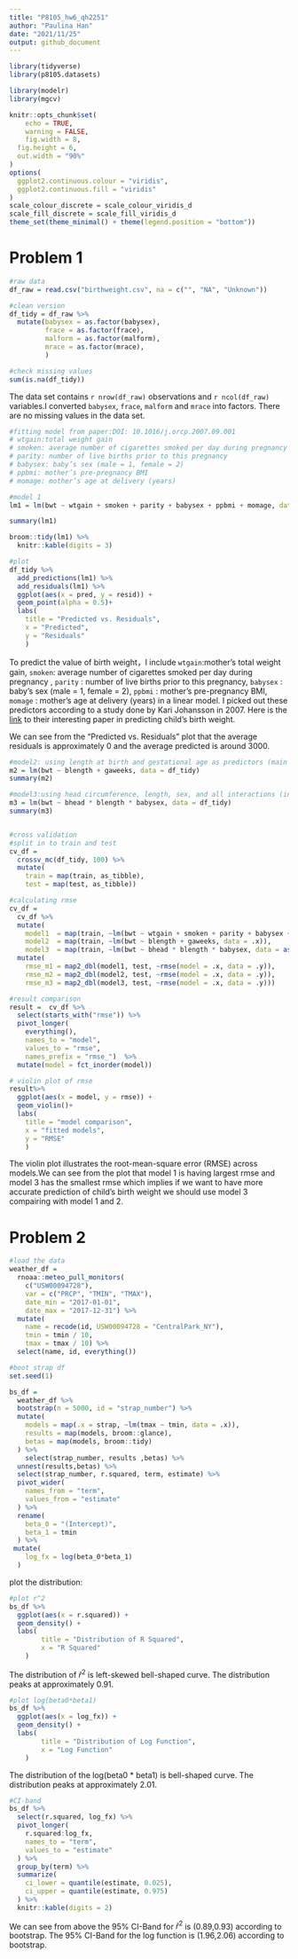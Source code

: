 ```yaml
---
title: "P8105_hw6_qh2251"
author: "Paulina Han"
date: "2021/11/25"
output: github_document
---
```


```r
library(tidyverse)
library(p8105.datasets)

library(modelr)
library(mgcv)

knitr::opts_chunk$set(
	echo = TRUE,
	warning = FALSE,
	fig.width = 8, 
  fig.height = 6,
  out.width = "90%"
)
options(
  ggplot2.continuous.colour = "viridis",
  ggplot2.continuous.fill = "viridis"
)
scale_colour_discrete = scale_colour_viridis_d
scale_fill_discrete = scale_fill_viridis_d
theme_set(theme_minimal() + theme(legend.position = "bottom"))
```

# Problem 1

```r
#raw data
df_raw = read.csv("birthweight.csv", na = c("", "NA", "Unknown"))

#clean version
df_tidy = df_raw %>% 
  mutate(babysex = as.factor(babysex),
         frace = as.factor(frace),
         malform = as.factor(malform),
         mrace = as.factor(mrace),
         ) 

#check missing values  
sum(is.na(df_tidy))

```

The data set contains `r nrow(df_raw)` observations and `r ncol(df_raw)` variables.I converted `babysex`, `frace`, `malform` and `mrace` into factors. There are no missing values in the data set.


```r
#fitting model from paper:DOI: 10.1016/j.orcp.2007.09.001
# wtgain:total weight gain
# smoken: average number of cigarettes smoked per day during pregnancy
# parity: number of live births prior to this pregnancy
# babysex: baby’s sex (male = 1, female = 2)
# ppbmi: mother’s pre-pregnancy BMI
# momage: mother’s age at delivery (years)

#model 1 
lm1 = lm(bwt ~ wtgain + smoken + parity + babysex + ppbmi + momage, data = df_tidy)

summary(lm1)

broom::tidy(lm1) %>% 
  knitr::kable(digits = 3)

#plot 
df_tidy %>% 
  add_predictions(lm1) %>% 
  add_residuals(lm1) %>% 
  ggplot(aes(x = pred, y = resid)) + 
  geom_point(alpha = 0.5)+
  labs(
    title = "Predicted vs. Residuals",
    x = "Predicted",
    y = "Residuals"
    ) 
```

To predict the value of birth weight，I include `wtgain`:mother's total weight gain, `smoken`: average number of cigarettes smoked per day during pregnancy , `parity` : number of live births prior to this pregnancy, `babysex` : baby’s sex (male = 1, female = 2), `ppbmi` : mother’s pre-pregnancy BMI, `momage` : mother’s age at delivery (years) in a linear model. I picked out these predictors according to a study done by Kari Johansson in 2007. Here is the [link](https://www.sciencedirect.com/science/article/pii/S1871403X07000622?via%3Dihub) to their interesting paper in predicting child's birth weight.

We can see from the "Predicted vs. Residuals" plot that the average residuals is approximately 0 and the average predicted is around 3000.

```r
#model2: using length at birth and gestational age as predictors (main effects only)
m2 = lm(bwt ~ blength + gaweeks, data = df_tidy) 
summary(m2)

#model3:using head circumference, length, sex, and all interactions (including the three-way interaction) between these
m3 = lm(bwt ~ bhead * blength * babysex, data = df_tidy) 
summary(m3)


#cross validation
#split in to train and test
cv_df =
  crossv_mc(df_tidy, 100) %>% 
  mutate(
    train = map(train, as_tibble),
    test = map(test, as_tibble))

#calculating rmse
cv_df = 
  cv_df %>% 
  mutate(
    model1  = map(train, ~lm(bwt ~ wtgain + smoken + parity + babysex + ppbmi + momage, data = .x)),
    model2  = map(train, ~lm(bwt ~ blength + gaweeks, data = .x)),
    model3  = map(train, ~lm(bwt ~ bhead * blength * babysex, data = as_tibble(.x)))) %>% 
  mutate(
    rmse_m1 = map2_dbl(model1, test, ~rmse(model = .x, data = .y)),
    rmse_m2 = map2_dbl(model2, test, ~rmse(model = .x, data = .y)),
    rmse_m3 = map2_dbl(model3, test, ~rmse(model = .x, data = .y)))

#result comparison
result =  cv_df %>% 
  select(starts_with("rmse")) %>% 
  pivot_longer(
    everything(),
    names_to = "model", 
    values_to = "rmse",
    names_prefix = "rmse_")  %>% 
  mutate(model = fct_inorder(model)) 

# violin plot of rmse
result%>% 
  ggplot(aes(x = model, y = rmse)) + 
  geom_violin()+
  labs(
    title = "model comparison",
    x = "fitted models",
    y = "RMSE"
    ) 

```

The violin plot illustrates the root-mean-square error (RMSE) across models.We can see from the plot that model 1 is having largest rmse and model 3 has the smallest rmse which implies if we want to have more accurate prediction of child's birth weight we should use model 3 compairing with model 1 and 2.

# Problem 2

```r
#load the data
weather_df = 
  rnoaa::meteo_pull_monitors(
    c("USW00094728"),
    var = c("PRCP", "TMIN", "TMAX"), 
    date_min = "2017-01-01",
    date_max = "2017-12-31") %>%
  mutate(
    name = recode(id, USW00094728 = "CentralPark_NY"),
    tmin = tmin / 10,
    tmax = tmax / 10) %>%
  select(name, id, everything())

#boot strap df
set.seed(1)

bs_df = 
  weather_df %>% 
  bootstrap(n = 5000, id = "strap_number") %>% 
  mutate(
    models = map(.x = strap, ~lm(tmax ~ tmin, data = .x)),
    results = map(models, broom::glance),
    betas = map(models, broom::tidy)
  ) %>% 
    select(strap_number, results ,betas) %>% 
  unnest(results,betas) %>% 
  select(strap_number, r.squared, term, estimate) %>% 
  pivot_wider(
    names_from = "term",
    values_from = "estimate"
  ) %>% 
  rename(
    beta_0 = "(Intercept)",
    beta_1 = tmin
  ) %>% 
 mutate(
    log_fx = log(beta_0*beta_1)
  )

```


plot the distribution:

```r
#plot r^2
bs_df %>%
  ggplot(aes(x = r.squared)) +
  geom_density() +
  labs(
        title = "Distribution of R Squared",
        x = "R Squared"
    ) 

```

The distribution of $\hat{r}^{2}$ is left-skewed bell-shaped curve. The distribution peaks at approximately 0.91.

```r
#plot log(beta0*beta1)
bs_df %>%
  ggplot(aes(x = log_fx)) +
  geom_density() +
  labs(
        title = "Distribution of Log Function",
        x = "Log Function"
    ) 
```

The distribution of the log(beta0 * beta1) is bell-shaped curve. The distribution peaks at approximately 2.01.


```r
#CI-band
bs_df %>% 
  select(r.squared, log_fx) %>% 
  pivot_longer(
    r.squared:log_fx,
    names_to = "term",
    values_to = "estimate"
  ) %>% 
  group_by(term) %>% 
  summarize(
    ci_lower = quantile(estimate, 0.025),
    ci_upper = quantile(estimate, 0.975)
  ) %>% 
  knitr::kable(digits = 2)

```

We can see from above the 95% CI-Band for $\hat{r}^{2}$ is (0.89,0.93) according to bootstrap. The 95% CI-Band for the log function is (1.96,2.06) according to bootstrap. 


